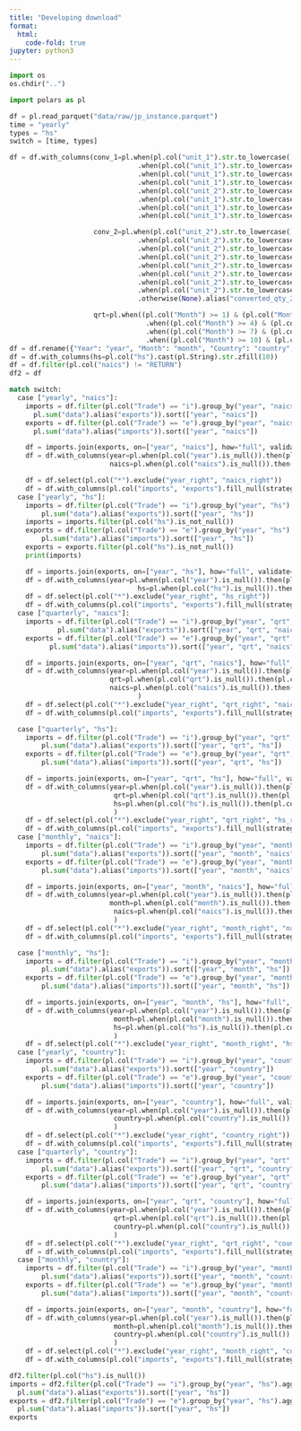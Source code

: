 ```yaml
---
title: "Developing download"
format:
  html:
    code-fold: true
jupyter: python3
---
```


```python
import os
os.chdir("..")
```

```python
import polars as pl
```

```python
df = pl.read_parquet("data/raw/jp_instance.parquet")
time = "yearly"
types = "hs"
switch = [time, types]

df = df.with_columns(conv_1=pl.when(pl.col("unit_1").str.to_lowercase() == "kg").then(pl.col("qty_1") * 1)
                                .when(pl.col("unit_1").str.to_lowercase() == "l").then(pl.col("qty_1") * 1)
                                .when(pl.col("unit_1").str.to_lowercase() == "doz").then(pl.col("qty_1") / 0.756)
                                .when(pl.col("unit_1").str.to_lowercase() == "m3").then(pl.col("qty_1") * 1560)
                                .when(pl.col("unit_2").str.to_lowercase() == "t").then(pl.col("qty_1") * 907.185)
                                .when(pl.col("unit_1").str.to_lowercase() == "kts").then(pl.col("qty_1") * 1)
                                .when(pl.col("unit_1").str.to_lowercase() == "pfl").then(pl.col("qty_1") * 0.789)
                                .when(pl.col("unit_1").str.to_lowercase() == "gm").then(pl.col("qty_1") * 1000).otherwise(None),

                     conv_2=pl.when(pl.col("unit_2").str.to_lowercase() == "kg").then(pl.col("qty_2") * 1)
                                .when(pl.col("unit_2").str.to_lowercase() == "l").then(pl.col("qty_2") * 1)
                                .when(pl.col("unit_2").str.to_lowercase() == "doz").then(pl.col("qty_2") / 0.756)
                                .when(pl.col("unit_2").str.to_lowercase() == "m3").then(pl.col("qty_2") * 1560)
                                .when(pl.col("unit_2").str.to_lowercase() == "t").then(pl.col("qty_2") * 907.185)
                                .when(pl.col("unit_2").str.to_lowercase() == "kts").then(pl.col("qty_2") * 1)
                                .when(pl.col("unit_2").str.to_lowercase() == "pfl").then(pl.col("qty_2") * 0.789)
                                .when(pl.col("unit_2").str.to_lowercase() == "gm").then(pl.col("qty_2") * 1000)
                                .otherwise(None).alias("converted_qty_2"),

                     qrt=pl.when((pl.col("Month") >= 1) & (pl.col("Month") <= 3)).then(1)
                                  .when((pl.col("Month") >= 4) & (pl.col("Month") <= 8)).then(2)
                                  .when((pl.col("Month") >= 7) & (pl.col("Month") <= 9)).then(3)
                                  .when((pl.col("Month") >= 10) & (pl.col("Month") <= 12)).then(4))
df = df.rename({"Year": "year", "Month": "month", "Country": "country", "Commodity_Code": "hs"})
df = df.with_columns(hs=pl.col("hs").cast(pl.String).str.zfill(10))
df = df.filter(pl.col("naics") != "RETURN")
df2 = df

match switch:
  case ["yearly", "naics"]:
    imports = df.filter(pl.col("Trade") == "i").group_by("year", "naics").agg(
      pl.sum("data").alias("exports")).sort(["year", "naics"])
    exports = df.filter(pl.col("Trade") == "e").group_by("year", "naics").agg(
      pl.sum("data").alias("imports")).sort(["year", "naics"])

    df = imports.join(exports, on=["year", "naics"], how="full", validate="1:1")
    df = df.with_columns(year=pl.when(pl.col("year").is_null()).then(pl.col("year_right")).otherwise(pl.col("year")),
                         naics=pl.when(pl.col("naics").is_null()).then(pl.col("naics_right")).otherwise(pl.col("naics")))

    df = df.select(pl.col("*").exclude("year_right", "naics_right"))
    df = df.with_columns(pl.col("imports", "exports").fill_null(strategy="zero"))
  case ["yearly", "hs"]:
    imports = df.filter(pl.col("Trade") == "i").group_by("year", "hs").agg(
        pl.sum("data").alias("exports")).sort(["year", "hs"])
    imports = imports.filter(pl.col("hs").is_not_null())
    exports = df.filter(pl.col("Trade") == "e").group_by("year", "hs").agg(
        pl.sum("data").alias("imports")).sort(["year", "hs"])
    exports = exports.filter(pl.col("hs").is_not_null())
    print(imports)

    df = imports.join(exports, on=["year", "hs"], how="full", validate="1:1")
    df = df.with_columns(year=pl.when(pl.col("year").is_null()).then(pl.col("year_right")).otherwise(pl.col("year")),
                                hs=pl.when(pl.col("hs").is_null()).then(pl.col("hs_right")).otherwise(pl.col("hs")))
    df = df.select(pl.col("*").exclude("year_right", "hs_right"))
    df = df.with_columns(pl.col("imports", "exports").fill_null(strategy="zero"))
  case ["quarterly", "naics"]:
    imports = df.filter(pl.col("Trade") == "i").group_by("year", "qrt", "naics").agg(
            pl.sum("data").alias("exports")).sort(["year", "qrt", "naics"])
    exports = df.filter(pl.col("Trade") == "e").group_by("year", "qrt", "naics").agg(
          pl.sum("data").alias("imports")).sort(["year", "qrt", "naics"])

    df = imports.join(exports, on=["year", "qrt", "naics"], how="full", validate="1:1")
    df = df.with_columns(year=pl.when(pl.col("year").is_null()).then(pl.col("year_right")).otherwise(pl.col("year")),
                         qrt=pl.when(pl.col("qrt").is_null()).then(pl.col("qrt_right")).otherwise(pl.col("qrt")),
                         naics=pl.when(pl.col("naics").is_null()).then(pl.col("naics_right")).otherwise(pl.col("naics"))
                                )
    df = df.select(pl.col("*").exclude("year_right", "qrt_right", "naics_right"))
    df = df.with_columns(pl.col("imports", "exports").fill_null(strategy="zero"))

  case ["quarterly", "hs"]:
    imports = df.filter(pl.col("Trade") == "i").group_by("year", "qrt", "hs").agg(
        pl.sum("data").alias("exports")).sort(["year", "qrt", "hs"])
    exports = df.filter(pl.col("Trade") == "e").group_by("year", "qrt", "hs").agg(
        pl.sum("data").alias("imports")).sort(["year", "qrt", "hs"])

    df = imports.join(exports, on=["year", "qrt", "hs"], how="full", validate="1:1")
    df = df.with_columns(year=pl.when(pl.col("year").is_null()).then(pl.col("year_right")).otherwise(pl.col("year")),
                          qrt=pl.when(pl.col("qrt").is_null()).then(pl.col("qrt_right")).otherwise(pl.col("qrt")),
                          hs=pl.when(pl.col("hs").is_null()).then(pl.col("hs_right")).otherwise(pl.col("hs"))
                          ) 
    df = df.select(pl.col("*").exclude("year_right", "qrt_right", "hs_right"))
    df = df.with_columns(pl.col("imports", "exports").fill_null(strategy="zero"))
  case ["monthly", "naics"]:
    imports = df.filter(pl.col("Trade") == "i").group_by("year", "month", "naics").agg(
        pl.sum("data").alias("exports")).sort(["year", "month", "naics"])
    exports = df.filter(pl.col("Trade") == "e").group_by("year", "month", "naics").agg(
        pl.sum("data").alias("imports")).sort(["year", "month", "naics"])

    df = imports.join(exports, on=["year", "month", "naics"], how="full", validate="1:1")
    df = df.with_columns(year=pl.when(pl.col("year").is_null()).then(pl.col("year_right")).otherwise(pl.col("year")),
                         month=pl.when(pl.col("month").is_null()).then(pl.col("month_right")).otherwise(pl.col("month")),
                          naics=pl.when(pl.col("naics").is_null()).then(pl.col("naics_right")).otherwise(pl.col("naics"))
                          )
    df = df.select(pl.col("*").exclude("year_right", "month_right", "naics_right"))
    df = df.with_columns(pl.col("imports", "exports").fill_null(strategy="zero"))

  case ["monthly", "hs"]:
    imports = df.filter(pl.col("Trade") == "i").group_by("year", "month", "hs").agg(
        pl.sum("data").alias("exports")).sort(["year", "month", "hs"])
    exports = df.filter(pl.col("Trade") == "e").group_by("year", "month", "hs").agg(
        pl.sum("data").alias("imports")).sort(["year", "month", "hs"])

    df = imports.join(exports, on=["year", "month", "hs"], how="full", validate="1:1")
    df = df.with_columns(year=pl.when(pl.col("year").is_null()).then(pl.col("year_right")).otherwise(pl.col("year")),
                          month=pl.when(pl.col("month").is_null()).then(pl.col("month_right")).otherwise(pl.col("month")),
                          hs=pl.when(pl.col("hs").is_null()).then(pl.col("hs_right")).otherwise(pl.col("hs"))
                          )
    df = df.select(pl.col("*").exclude("year_right", "month_right", "hs_right"))
  case ["yearly", "country"]:
    imports = df.filter(pl.col("Trade") == "i").group_by("year", "country").agg(
        pl.sum("data").alias("exports")).sort(["year", "country"])
    exports = df.filter(pl.col("Trade") == "e").group_by("year", "country").agg(
        pl.sum("data").alias("imports")).sort(["year", "country"])

    df = imports.join(exports, on=["year", "country"], how="full", validate="1:1")
    df = df.with_columns(year=pl.when(pl.col("year").is_null()).then(pl.col("year_right")).otherwise(pl.col("year")),
                          country=pl.when(pl.col("country").is_null()).then(pl.col("country_right")).otherwise(pl.col("country"))
                          )
    df = df.select(pl.col("*").exclude("year_right", "country_right"))
    df = df.with_columns(pl.col("imports", "exports").fill_null(strategy="zero"))
  case ["quarterly", "country"]:
    imports = df.filter(pl.col("Trade") == "i").group_by("year", "qrt", "country").agg(
        pl.sum("data").alias("exports")).sort(["year", "qrt", "country"])
    exports = df.filter(pl.col("Trade") == "e").group_by("year", "qrt", "country").agg(
        pl.sum("data").alias("imports")).sort(["year", "qrt", "country"])

    df = imports.join(exports, on=["year", "qrt", "country"], how="full", validate="1:1")
    df = df.with_columns(year=pl.when(pl.col("year").is_null()).then(pl.col("year_right")).otherwise(pl.col("year")),
                          qrt=pl.when(pl.col("qrt").is_null()).then(pl.col("qrt_right")).otherwise(pl.col("qrt")),
                          country=pl.when(pl.col("country").is_null()).then(pl.col("country_right")).otherwise(pl.col("country"))
                          )
    df = df.select(pl.col("*").exclude("year_right", "qrt_right", "country_right"))
    df = df.with_columns(pl.col("imports", "exports").fill_null(strategy="zero"))
  case ["monthly", "country"]:
    imports = df.filter(pl.col("Trade") == "i").group_by("year", "month", "country").agg(
        pl.sum("data").alias("exports")).sort(["year", "month", "country"])
    exports = df.filter(pl.col("Trade") == "e").group_by("year", "month", "country").agg(
        pl.sum("data").alias("imports")).sort(["year", "month", "country"])

    df = imports.join(exports, on=["year", "month", "country"], how="full", validate="1:1")
    df = df.with_columns(year=pl.when(pl.col("year").is_null()).then(pl.col("year_right")).otherwise(pl.col("year")),
                          month=pl.when(pl.col("month").is_null()).then(pl.col("month_right")).otherwise(pl.col("month")),
                          country=pl.when(pl.col("country").is_null()).then(pl.col("country_right")).otherwise(pl.col("country"))
                          )
    df = df.select(pl.col("*").exclude("year_right", "month_right", "country_right"))
    df = df.with_columns(pl.col("imports", "exports").fill_null(strategy="zero"))

df2.filter(pl.col("hs").is_null())
imports = df2.filter(pl.col("Trade") == "i").group_by("year", "hs").agg(
  pl.sum("data").alias("exports")).sort(["year", "hs"])
exports = df2.filter(pl.col("Trade") == "e").group_by("year", "hs").agg(
  pl.sum("data").alias("imports")).sort(["year", "hs"])
exports
```

